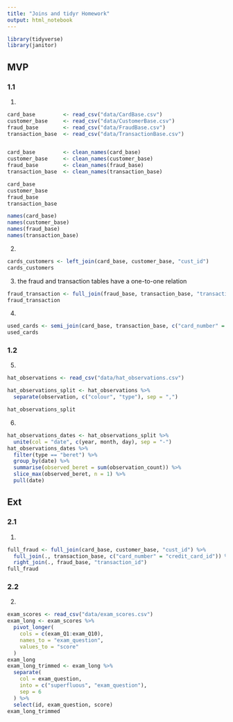 ```yaml
---
title: "Joins and tidyr Homework"
output: html_notebook
---
```


```r
library(tidyverse)
library(janitor)
```
## MVP
### 1.1

1.

```r
card_base         <- read_csv("data/CardBase.csv")
customer_base     <- read_csv("data/CustomerBase.csv")
fraud_base        <- read_csv("data/FraudBase.csv")
transaction_base  <- read_csv("data/TransactionBase.csv")


card_base         <- clean_names(card_base)
customer_base     <- clean_names(customer_base)
fraud_base        <- clean_names(fraud_base)
transaction_base  <- clean_names(transaction_base)

card_base
customer_base
fraud_base
transaction_base
```

```r
names(card_base)
names(customer_base)
names(fraud_base)
names(transaction_base)
```

2.

```r
cards_customers <- left_join(card_base, customer_base, "cust_id")
cards_customers
```

3. the fraud and transaction tables have a one-to-one relation

```r
fraud_transaction <- full_join(fraud_base, transaction_base, "transaction_id")
fraud_transaction
```

4.
```r
used_cards <- semi_join(card_base, transaction_base, c("card_number" = "credit_card_id"))
used_cards
```

### 1.2

5.
```r
hat_observations <- read_csv("data/hat_observations.csv")

hat_observations_split <- hat_observations %>% 
  separate(observation, c("colour", "type"), sep = ",")

hat_observations_split
```

6.
```r
hat_observations_dates <- hat_observations_split %>% 
  unite(col = "date", c(year, month, day), sep = "-")
hat_observations_dates %>% 
  filter(type == "beret") %>% 
  group_by(date) %>% 
  summarise(observed_beret = sum(observation_count)) %>% 
  slice_max(observed_beret, n = 1) %>% 
  pull(date)
```

## Ext
### 2.1

1.
```r
full_fraud <- full_join(card_base, customer_base, "cust_id") %>% 
  full_join(., transaction_base, c("card_number" = "credit_card_id")) %>% 
  right_join(., fraud_base, "transaction_id")
full_fraud
```

### 2.2

2.
```r
exam_scores <- read_csv("data/exam_scores.csv")
exam_long <- exam_scores %>% 
  pivot_longer(
    cols = c(exam_Q1:exam_Q10),
    names_to = "exam_question",
    values_to = "score"
  )
exam_long
exam_long_trimmed <- exam_long %>% 
  separate(
    col = exam_question,
    into = c("superfluous", "exam_question"),
    sep = 6
  ) %>% 
  select(id, exam_question, score)
exam_long_trimmed
```

